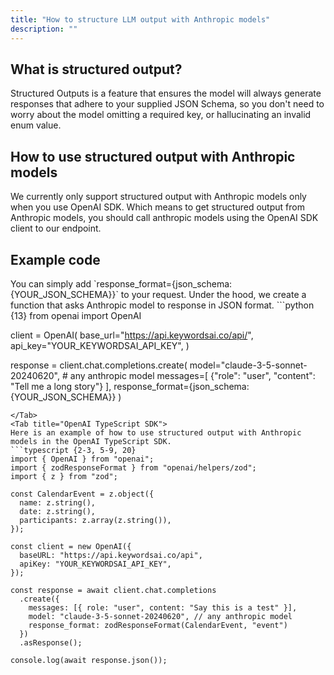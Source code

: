 ```yaml
---
title: "How to structure LLM output with Anthropic models"
description: ""
---
```

## What is structured output?
Structured Outputs is a feature that ensures the model will always generate responses that adhere to your supplied JSON Schema, so you don't need to worry about the model omitting a required key, or hallucinating an invalid enum value.


## How to use structured output with Anthropic models
We currently only support structured output with Anthropic models only when you use OpenAI SDK. Which means to get structured output from Anthropic models, you should call anthropic models using the OpenAI SDK client to our endpoint. 

## Example code
<Tabs>
<Tab title="OpenAI Python SDK">
You can simply add `response_format={json_schema: {YOUR_JSON_SCHEMA}}` to your request. Under the hood, we create a function that asks Anthropic model to response in JSON format.
```python {13}
from openai import OpenAI

client = OpenAI(
    base_url="https://api.keywordsai.co/api/",
    api_key="YOUR_KEYWORDSAI_API_KEY",
)

response = client.chat.completions.create(
    model="claude-3-5-sonnet-20240620", # any anthropic model
    messages=[
        {"role": "user", "content": "Tell me a long story"}
    ],
    response_format={json_schema: {YOUR_JSON_SCHEMA}}
)
```
</Tab>
<Tab title="OpenAI TypeScript SDK">
Here is an example of how to use structured output with Anthropic models in the OpenAI TypeScript SDK.
```typescript {2-3, 5-9, 20}
import { OpenAI } from "openai";
import { zodResponseFormat } from "openai/helpers/zod";
import { z } from "zod";

const CalendarEvent = z.object({
  name: z.string(),
  date: z.string(),
  participants: z.array(z.string()),
});

const client = new OpenAI({
  baseURL: "https://api.keywordsai.co/api",
  apiKey: "YOUR_KEYWORDSAI_API_KEY",
});

const response = await client.chat.completions
  .create({
    messages: [{ role: "user", content: "Say this is a test" }],
    model: "claude-3-5-sonnet-20240620", // any anthropic model
    response_format: zodResponseFormat(CalendarEvent, "event")
  })
  .asResponse();

console.log(await response.json());
```
</Tab>
</Tabs>

